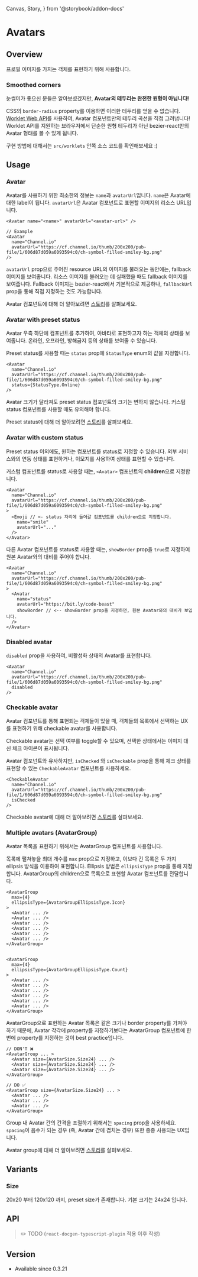   Canvas,
  Story,
} from '@storybook/addon-docs'

# Avatars

## Overview

프로필 이미지를 가지는 객체를 표현하기 위해 사용합니다.

<Story id="components-avatars--overview" />

### Smoothed corners

눈썰미가 좋으신 분들은 알아보셨겠지만, **Avatar의 테두리는 완전한 원형이 아닙니다!**

CSS의 `border-radius` property를 이용하면 이러한 테두리를 얻을 수 없습니다.
[Worklet Web API](https://developer.mozilla.org/en-US/docs/Web/API/Worklet)를 사용하여, Avatar 컴포넌트만의 테두리 곡선을 직접 그려냅니다!
Worklet API를 지원하는 브라우저에서 단순한 원형 테두리가 아닌 bezier-react만의 Avatar 형태를 볼 수 있게 됩니다.

구현 방법에 대해서는 `src/worklets` 안쪽 소스 코드를 확인해보세요 :)

## Usage

### Avatar

Avatar를 사용하기 위한 최소한의 정보는 `name`과 `avatarUrl`입니다.
`name`은 Avatar에 대한 label이 됩니다. `avatarUrl`은 Avatar 컴포넌트로 표현할 이미지의 리소스 URL입니다.

<Story id="components-avatars--usage-basic" />

```tsx
<Avatar name="<name>" avatarUrl="<avatar-url>" />

// Example
<Avatar
  name="Channel.io"
  avatarUrl="https://cf.channel.io/thumb/200x200/pub-file/1/606d87d059a6093594c0/ch-symbol-filled-smiley-bg.png"
/>
```

`avatarUrl` prop으로 주어진 resource URL의 이미지를 불러오는 동안에는, fallback 이미지를 보여줍니다.
리소스 이미지를 불러오는 데 실패했을 때도 fallback 이미지를 보여줍니다.
Fallback 이미지는 bezier-react에서 기본적으로 제공하나, `fallbackUrl` prop을 통해 직접 지정하는 것도 가능합니다.

Avatar 컴포넌트에 대해 더 알아보려면 [스토리](/story/components-avatars-avatar--primary)를 살펴보세요.

### Avatar with preset status

Avatar 우측 하단에 컴포넌트를 추가하여, 아바타로 표현하고자 하는 객체의 상태를 보여줍니다.
온라인, 오프라인, 방해금지 등의 상태를 보여줄 수 있습니다.

Preset status를 사용할 때는 `status` prop에 `StatusType` enum의 값을 지정합니다.

<Story id="components-avatars--usage-preset-status" />

```tsx
<Avatar
  name="Channel.io"
  avatarUrl="https://cf.channel.io/thumb/200x200/pub-file/1/606d87d059a6093594c0/ch-symbol-filled-smiley-bg.png"
  status={StatusType.Online}
/>
```

Avatar 크기가 달라져도 preset status 컴포넌트의 크기는 변하지 않습니다.
커스텀 status 컴포넌트를 사용할 때도 유의해야 합니다.

<Story id="components-avatars--usage-preset-status-with-size" />

Preset status에 대해 더 알아보려면 [스토리](/story/components-status--primary)를 살펴보세요.

### Avatar with custom status

Preset status 이외에도, 원하는 컴포넌트를 status로 지정할 수 있습니다.
외부 서비스와의 연동 상태를 표현하거나, 이모지를 사용하여 상태를 표현할 수 있습니다.

커스텀 컴포넌트를 status로 사용할 때는, `<Avatar>` 컴포넌트의 **children**으로 지정합니다.

<Story id="components-avatars--usage-custom-status" />

```tsx
<Avatar
  name="Channel.io"
  avatarUrl="https://cf.channel.io/thumb/200x200/pub-file/1/606d87d059a6093594c0/ch-symbol-filled-smiley-bg.png"
>
  <Emoji // <- status 자리에 들어갈 컴포넌트를 children으로 지정합니다.
    name="smile"
    avatarUrl="..."
  />
</Avatar>
```

다른 Avatar 컴포넌트를 status로 사용할 때는, `showBorder` prop을 `true`로 지정하여 원본 Avatar와의 대비를 주어야 합니다.

<Story id="components-avatars--usage-custom-status-avatar" />

```tsx
<Avatar
  name="Channel.io"
  avatarUrl="https://cf.channel.io/thumb/200x200/pub-file/1/606d87d059a6093594c0/ch-symbol-filled-smiley-bg.png"
>
  <Avatar
    name="status"
    avatarUrl="https://bit.ly/code-beast"
    showBorder // <-- showBorder prop을 지정하면, 원본 Avatar와의 대비가 보입니다.
  />
</Avatar>
```

### Disabled avatar

`disabled` prop을 사용하여, 비활성화 상태의 Avatar를 표현합니다.

<Story id="components-avatars--usage-disabled" />

```tsx
<Avatar
  name="Channel.io"
  avatarUrl="https://cf.channel.io/thumb/200x200/pub-file/1/606d87d059a6093594c0/ch-symbol-filled-smiley-bg.png"
  disabled
/>
```

### Checkable avatar

Avatar 컴포넌트를 통해 표현되는 객체들이 있을 때, 객체들의 목록에서 선택하는 UX를 표현하기 위해 checkable avatar를 사용합니다.

Checkable avatar는 선택 여부를 toggle할 수 있으며, 선택한 상태에서는 이미지 대신 체크 아이콘이 표시됩니다.

<Story id="components-avatars--usage-checkable-avatar" />

Avatar 컴포넌트와 유사하지만, `isChecked` 와 `isCheckable` prop을 통해 체크 상태를 표현할 수 있는 `CheckableAvatar` 컴포넌트를 사용하세요.

```tsx
<CheckableAvatar
  name="Channel.io"
  avatarUrl="https://cf.channel.io/thumb/200x200/pub-file/1/606d87d059a6093594c0/ch-symbol-filled-smiley-bg.png"
  isChecked
/>
```

Checkable avatar에 대해 더 알아보려면 [스토리](/story/components-avatars-checkableavatar--primary)를 살펴보세요.

### Multiple avatars (AvatarGroup)

Avatar 목록을 표현하기 위해서는 AvatarGroup 컴포넌트를 사용합니다.

목록에 펼쳐놓을 최대 개수를 `max` prop으로 지정하고, 이보다 긴 목록은 두 가지 ellipsis 방식을 이용하여 표현합니다.
Ellipsis 방법은 `ellipsisType` prop을 통해 지정합니다.
AvatarGroup의 children으로 목록으로 표현할 Avatar 컴포넌트를 전달합니다.

<Story id="components-avatars--usage-group-ellipsis" />

```tsx
<AvatarGroup
  max={4}
  ellipsisType={AvatarGroupEllipsisType.Icon}
>
  <Avatar ... />
  <Avatar ... />
  <Avatar ... />
  <Avatar ... />
  <Avatar ... />
  <Avatar ... />
</AvatarGroup>


<AvatarGroup
  max={4}
  ellipsisType={AvatarGroupEllipsisType.Count}
>
  <Avatar ... />
  <Avatar ... />
  <Avatar ... />
  <Avatar ... />
  <Avatar ... />
  <Avatar ... />
</AvatarGroup>
```

AvatarGroup으로 표현하는 Avatar 목록은 같은 크기나 border property를 가져야 하기 때문에,
Avatar 각각에 property를 지정하기보다는 AvatarGroup 컴포넌트에 한 번에 property를 지정하는 것이 best practice입니다.

```tsx
// DON'T ❌
<AvatarGroup ... >
  <Avatar size={AvatarSize.Size24} ... />
  <Avatar size={AvatarSize.Size24} ... />
  <Avatar size={AvatarSize.Size24} ... />
</AvatarGroup>

// DO ✅
<AvatarGroup size={AvatarSize.Size24} ... >
  <Avatar ... />
  <Avatar ... />
  <Avatar ... />
</AvatarGroup>
```

Group 내 Avatar 간의 간격을 조절하기 위해서는 `spacing` prop을 사용하세요.
`spacing`이 음수가 되는 경우 (즉, Avatar 간에 겹치는 경우) 또한 종종 사용되는 UX입니다.

<Story id="components-avatars--usage-group-spacing" />

Avatar group에 대해 더 알아보려면 [스토리](/story/components-avatars-avatargroup--primary)를 살펴보세요.

## Variants

### Size

20x20 부터 120x120 까지, preset size가 존재합니다.
기본 크기는 24x24 입니다.

<Story id="components-avatars--variants-size" />

## API

> ✏️ TODO (`react-docgen-typescript-plugin` 적용 이후 작성)

## Version

- Available since 0.3.21
